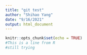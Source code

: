 ```yaml
---
title: "git test"
author: "Shihao Yang"
date: "9/16/2021"
output: html_document
---
```


```r
knitr::opts_chunk$set(echo = TRUE)
#This is a line from R
#still trying

```


